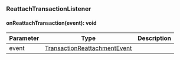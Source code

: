 ### ReattachTransactionListener


#### onReattachTransaction(event): void



| Parameter       | Type |  Description |
| --------------- | -------- | -------- |
| event | [TransactionReattachmentEvent](#transactionreattachmentevent) |   |
